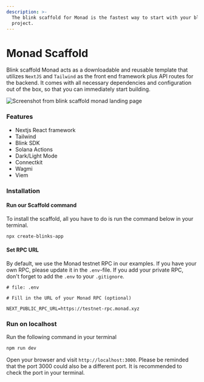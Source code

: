 ```yaml
---
description: >-
  The blink scaffold for Monad is the fastest way to start with your blink
  project.
---
```


# Monad Scaffold

Blink scaffold Monad acts as a downloadable and reusable template that utilizes `NextJS` and `Tailwind` as the front end framework plus API routes for the backend. It comes with all necessary dependencies and configuration out of the box, so that you can immediately start building.

<img
  src="/img/Screenshot 2025-01-24 at 16.16.56.png"
  alt="Screenshot from blink scaffold monad landing page"
/>

### Features <a href="#features" id="features"></a>

- Nextjs React framework
- Tailwind
- Blink SDK
- Solana Actions
- Dark/Light Mode
- Connectkit
- Wagmi
- Viem

### Installation <a href="#installation" id="installation"></a>

#### Run our Scaffold command

To install the scaffold, all you have to do is run the command below in your terminal.

```bash
npx create-blinks-app
```

#### Set RPC URL 

By default, we use the Monad testnet RPC in our examples. If you have your own RPC, please update it in the `.env`-file. If you add your private RPC, don't forget to add the `.env` to your `.gitignore`.

```
# file: .env

# Fill in the URL of your Monad RPC (optional)

NEXT_PUBLIC_RPC_URL=https://testnet-rpc.monad.xyz
```

### Run on localhost

Run the following command in your terminal

```bash
npm run dev
```

Open your browser and visit `http://localhost:3000`. Please be reminded that the port 3000 could also be a different port. It is recommended to check the port in your terminal.
